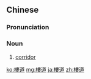 {{also|楼道}}
==Chinese==
{{zh-forms|s=楼道}}

===Pronunciation===
{{zh-pron
|m=lóudào
|cat=n
}}

===Noun===
{{zh-noun}}

# {{lb|zh|Intermediate Mandarin}} [[corridor]]

[[ko:樓道]]
[[mg:樓道]]
[[ja:樓道]]
[[zh:樓道]]